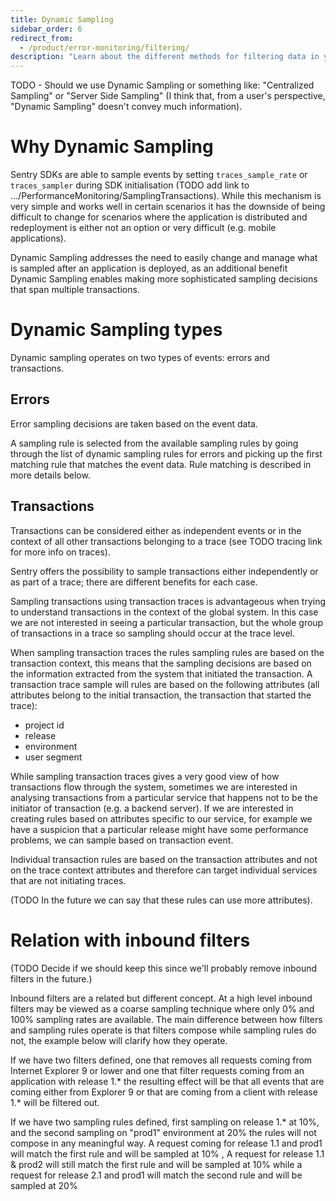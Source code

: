 ```yaml
---
title: Dynamic Sampling
sidebar_order: 6
redirect_from:
  - /product/error-monitoring/filtering/
description: "Learn about the different methods for filtering data in your project."
---
```



TODO -  Should we use Dynamic Sampling or something like: "Centralized Sampling" or "Server Side Sampling" (I think
that, from a user's perspective, "Dynamic Sampling" doesn't convey much information).



# Why Dynamic Sampling

Sentry SDKs are able to sample events by setting `traces_sample_rate` or `traces_sampler` during SDK initialisation
(TODO add link to .../PerformanceMonitoring/SamplingTransactions).
While this mechanism is very simple and works well in certain scenarios it has the downside of being difficult to
change for scenarios where the application is distributed and redeployment is either not an option or very
difficult (e.g. mobile applications).

Dynamic Sampling addresses the need to easily change and manage what is sampled after an application is deployed,
as an additional benefit Dynamic Sampling enables making more sophisticated sampling decisions that span multiple
transactions.

# Dynamic Sampling types

Dynamic sampling operates on two types of events: errors and transactions.

## Errors

Error sampling decisions are taken based on the event data.

A sampling rule is selected from the available sampling rules by going through the list of dynamic sampling rules for
errors and picking up the first matching rule that matches the event data. Rule matching is described in more details
below.

## Transactions

Transactions can be considered either as independent events or in the context of all other transactions belonging to a
trace (see TODO tracing link for more info on traces).

Sentry offers the possibility to sample transactions either independently or as part of a trace; there are different
benefits for each case.

Sampling transactions using transaction traces is advantageous when trying to understand transactions in the context
of the global system. In this case we are not interested in seeing a particular transaction, but the whole group of
transactions in a trace so sampling should occur at the trace level.

When sampling transaction traces the rules sampling rules are based on the transaction context, this means that the
sampling decisions are based on the information extracted from the system that initiated the transaction. A
transaction trace sample will rules are based on the following attributes (all attributes belong to the initial
transaction, the transaction that started the trace):

* project id
* release
* environment
* user segment

While sampling transaction traces gives a very good view of how transactions flow through the system, sometimes we are
interested in analysing transactions from a particular service that happens not to be the initiator of transaction
(e.g. a backend server). If we are interested in creating rules based on attributes specific to our service, for
example we have a suspicion that a particular release might have some performance problems, we can sample based on
transaction event.

Individual transaction rules are based on the transaction attributes and not on the trace context attributes and
therefore can target individual services that are not initiating traces.

(TODO In the future we can say that these rules can use more attributes).

# Relation with inbound filters

(TODO Decide if we should keep this since we'll probably remove inbound filters in the future.)

Inbound filters are a related but different concept. At a high level inbound filters may be viewed as a coarse sampling
technique where only 0% and 100% sampling rates are available. The main difference between how filters and sampling
rules operate is that filters compose while sampling rules do not, the example below will clarify how they operate.

If we have two filters defined, one that removes all requests coming from Internet Explorer 9 or lower and one that
filter requests coming from an application with release 1.* the resulting effect will be that all events that are
coming either from Explorer 9 or that are coming from a client with release 1.* will be filtered out.

If we have two sampling rules defined, first sampling on release 1.* at 10%, and the second sampling on "prod1"
environment at 20% the rules will not compose in any meaningful way. A request coming for release 1.1 and prod1 will
match the first rule and will be sampled at 10% , A request for release 1.1 & prod2 will still match the first rule and
will be sampled at 10% while a request for release 2.1 and prod1 will match the second rule and will be sampled at 20%
